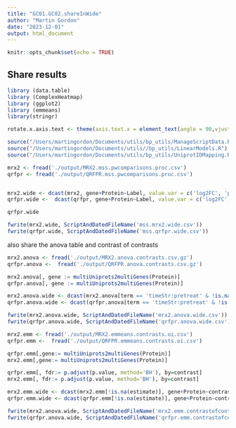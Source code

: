 ```yaml
---
title: "GC01.GC02.shareInWide"
author: "Martin Gordon"
date: "2023-12-01"
output: html_document
---
```


```r
knitr::opts_chunk$set(echo = TRUE)
```

## Share results 

```r
library (data.table)
library (ComplexHeatmap)
library (ggplot2)
library (emmeans)
library(stringr)

rotate.x.axis.text <- theme(axis.text.x = element_text(angle = 90,vjust = 0.5, hjust=1))

source("/Users/martingordon/Documents/utils/bp_utils/ManageScriptData.R")
source("/Users/martingordon/Documents/utils//bp_utils/LinearModels.R")
source("/Users/martingordon/Documents/utils/bp_utils/UniprotIDMapping.R")
```

```r
mrx2 <- fread('./output/MRX2.mss.pwcomparisons.proc.csv')
qrfpr <- fread('./output/QRFPR.mss.pwcomparisons.proc.csv')


mrx2.wide <- dcast(mrx2, gene+Protein~Label, value.var = c('log2FC', 'pvalue', 'adj.pvalue', 'sig'))
qrfpr.wide <-  dcast(qrfpr, gene+Protein~Label, value.var = c('log2FC', 'pvalue', 'adj.pvalue', 'sig'))

qrfpr.wide

fwrite(mrx2.wide, ScriptAndDatedFileName('mss.mrx2.wide.csv'))
fwrite(qrfpr.wide, ScriptAndDatedFileName('mss.qrfpr.wide.csv'))
```
also share the anova table and contrast of contrasts

```r
mrx2.anova <- fread('./output/MRX2.anova.contrasts.csv.gz')
qrfpr.anova <-  fread('./output/QRFPR.anova.contrasts.csv.gz')

mrx2.anova[, gene := multiUniprots2multiGenes(Protein)]
qrfpr.anova[, gene := multiUniprots2multiGenes(Protein)]

mrx2.anova.wide <- dcast(mrx2.anova[term == 'timeStr:pretreat' & !is.na(p.value),], gene+Protein~term, value.var = c('p.value', 'fdr'))
qrfpr.anova.wide <- dcast(qrfpr.anova[term == 'timeStr:pretreat' & !is.na(p.value),], gene+Protein~term, value.var = c('p.value', 'fdr'))

fwrite(mrx2.anova.wide, ScriptAndDatedFileName('mrx2.anova.wide.csv'))
fwrite(qrfpr.anova.wide, ScriptAndDatedFileName('qrfpr.anova.wide.csv'))
```

```r
mrx2.emm <- fread('./output/MRX2.emmeans.contrasts.oi.csv')
qrfpr.emm <-  fread('./output/QRFPR.emmeans.contrasts.oi.csv')

qrfpr.emm[,gene:= multiUniprots2multiGenes(Protein)]
mrx2.emm[,gene:= multiUniprots2multiGenes(Protein)]

qrfpr.emm[, fdr:= p.adjust(p.value, method='BH'), by=contrast]
mrx2.emm[, fdr:= p.adjust(p.value, method='BH'), by=contrast]

mrx2.emm.wide <- dcast(mrx2.emm[!is.na(estimate)], gene+Protein~contrast, value.var = c('estimate', 'p.value', 'fdr'))
qrfpr.emm.wide <- dcast(qrfpr.emm[!is.na(estimate)], gene+Protein~contrast, value.var = c('estimate', 'p.value', 'fdr'))

fwrite(mrx2.anova.wide, ScriptAndDatedFileName('mrx2.emm.contrastofcontrast.wide.csv'))
fwrite(qrfpr.anova.wide, ScriptAndDatedFileName('qrfpr.emm.contrastofcontrast.wide.csv'))
```

